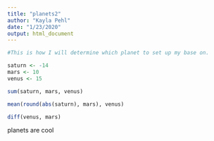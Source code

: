 ```yaml
---
title: "planets2"
author: "Kayla Pehl"
date: "1/23/2020"
output: html_document
---
```


```r
#This is how I will determine which planet to set up my base on.

saturn <- -14
mars <- 10
venus <- 15
```

```r
sum(saturn, mars, venus)
```

```r
mean(round(abs(saturn), mars), venus)
```

```r
diff(venus, mars)
```
planets are cool
